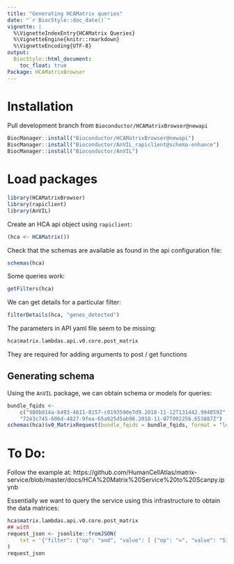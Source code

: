 ```yaml
---
title: "Generating HCAMatrix queries"
date: "`r BiocStyle::doc_date()`"
vignette: |
  %\VignetteIndexEntry{HCAMatrix Queries}
  %\VignetteEngine{knitr::rmarkdown}
  %\VignetteEncoding{UTF-8}
output:
  BiocStyle::html_document:
    toc_float: true
Package: HCAMatrixBrowser
---
```


# Installation

Pull development branch from `Bioconductor/HCAMatrixBrowser@newapi`

```r
BiocManager::install("Bioconductor/HCAMatrixBrowser@newapi")
BiocManager::install("Bioconductor/AnVIL_rapiclient@schema-enhance")
BiocManager::install("Bioconductor/AnVIL")
```

# Load packages

```r
library(HCAMatrixBrowser)
library(rapiclient)
library(AnVIL)
```

Create an HCA api object using `rapiclient`:

```r
(hca <- HCAMatrix())
```

Check that the schemas are available as found in the api configuration file:

```r
schemas(hca)
```

Some queries work: 

```r
getFilters(hca)
```

We can get details for a particular filter:

```r
filterDetails(hca, "genes_detected")
```

The parameters in API yaml file seem to be missing:

```r
hca$matrix.lambdas.api.v0.core.post_matrix
```

They are required for adding arguments to post / get functions

## Generating schema

Using the `AnVIL` package, we can obtain schema or models for queries:

```r
bundle_fqids <-
    c("980b814a-b493-4611-8157-c0193590e7d9.2018-11-12T131442.994059Z",
    "7243c745-606d-4827-9fea-65a925d5ab98.2018-11-07T002256.653887Z")
schemas(hca)$v0_MatrixRequest(bundle_fqids = bundle_fqids, format = "loom")
```

# To Do: 

Follow the example at: 
https://github.com/HumanCellAtlas/matrix-service/blob/master/docs/HCA%20Matrix%20Service%20to%20Scanpy.ipynb

Essentially we want to query the service using this infrastructure to obtain
the data matrices:

```r
hca$matrix.lambdas.api.v0.core.post_matrix
## with
request_json <- jsonlite::fromJSON(
    txt = '{"filter": {"op": "and", "value": [ {"op": "=", "value": "Single cell transcriptome analysis of human pancreas", "field": "project.project_core.project_short_name"}, {"op": ">=", "value": 300, "field": "genes_detected"} ] }}'
)
request_json
```

